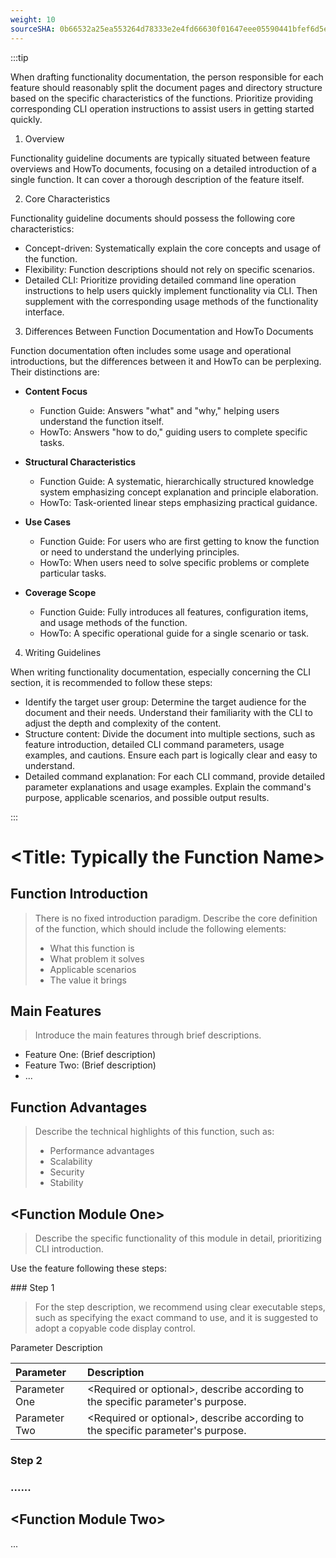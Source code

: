 ```yaml
---
weight: 10
sourceSHA: 0b66532a25ea553264d78333e2e4fd66630f01647eee05590441bfef6d5e3009
---
```


:::tip

When drafting functionality documentation, the person responsible for each feature should reasonably split the document pages and directory structure based on the specific characteristics of the functions. Prioritize providing corresponding CLI operation instructions to assist users in getting started quickly.

1. Overview

Functionality guideline documents are typically situated between feature overviews and HowTo documents, focusing on a detailed introduction of a single function. It can cover a thorough description of the feature itself.

2. Core Characteristics

Functionality guideline documents should possess the following core characteristics:

- Concept-driven: Systematically explain the core concepts and usage of the function.
- Flexibility: Function descriptions should not rely on specific scenarios.
- Detailed CLI: Prioritize providing detailed command line operation instructions to help users quickly implement functionality via CLI. Then supplement with the corresponding usage methods of the functionality interface.

3. Differences Between Function Documentation and HowTo Documents

Function documentation often includes some usage and operational introductions, but the differences between it and HowTo can be perplexing. Their distinctions are:

- **Content Focus**
  - Function Guide: Answers "what" and "why," helping users understand the function itself.
  - HowTo: Answers "how to do," guiding users to complete specific tasks.

- **Structural Characteristics**
  - Function Guide: A systematic, hierarchically structured knowledge system emphasizing concept explanation and principle elaboration.
  - HowTo: Task-oriented linear steps emphasizing practical guidance.

- **Use Cases**
  - Function Guide: For users who are first getting to know the function or need to understand the underlying principles.
  - HowTo: When users need to solve specific problems or complete particular tasks.

- **Coverage Scope**
  - Function Guide: Fully introduces all features, configuration items, and usage methods of the function.
  - HowTo: A specific operational guide for a single scenario or task.

4. Writing Guidelines

When writing functionality documentation, especially concerning the CLI section, it is recommended to follow these steps:

- Identify the target user group: Determine the target audience for the document and their needs. Understand their familiarity with the CLI to adjust the depth and complexity of the content.
- Structure content: Divide the document into multiple sections, such as feature introduction, detailed CLI command parameters, usage examples, and cautions. Ensure each part is logically clear and easy to understand.
- Detailed command explanation: For each CLI command, provide detailed parameter explanations and usage examples. Explain the command's purpose, applicable scenarios, and possible output results.

:::

# \<Title: Typically the Function Name>

## Function Introduction

> There is no fixed introduction paradigm. Describe the core definition of the function, which should include the following elements:
>
> - What this function is
> - What problem it solves
> - Applicable scenarios
> - The value it brings

## Main Features

> Introduce the main features through brief descriptions.

- Feature One: (Brief description)
- Feature Two: (Brief description)
- ...

## Function Advantages

> Describe the technical highlights of this function, such as:
>
> - Performance advantages
> - Scalability
> - Security
> - Stability

## \<Function Module One>

> Describe the specific functionality of this module in detail, prioritizing CLI introduction.

Use the feature following these steps:

<Steps>
  ### Step 1

  > For the step description, we recommend using clear executable steps, such as specifying the exact command to use, and it is suggested to adopt a copyable code display control.

  Parameter Description

  | Parameter | Description                  |
  | :-- | :------------------ |
  | Parameter One | \<Required or optional>, describe according to the specific parameter's purpose. |
  | Parameter Two | \<Required or optional>, describe according to the specific parameter's purpose. |

  ### Step 2

  ### ......
</Steps>

## \<Function Module Two>

...
